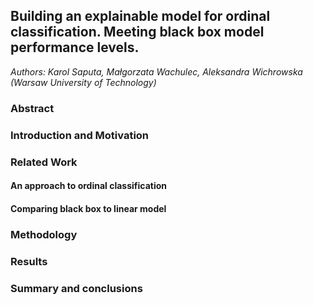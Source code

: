 ## Building an explainable model for ordinal classification. Meeting black box model performance levels.


*Authors: Karol Saputa, Małgorzata Wachulec, Aleksandra Wichrowska (Warsaw University of Technology)*

### Abstract


### Introduction and Motivation

### Related Work

#### An approach to ordinal classification

#### Comparing black box to linear model

### Methodology


### Results


### Summary and conclusions 
